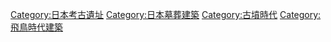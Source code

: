 {{catmore}}
{{Commonscat|Kofun}}

[[Category:日本考古遺址|Category:日本考古遺址]]
[[Category:日本墓葬建築|Category:日本墓葬建築]]
[[Category:古墳時代|Category:古墳時代]]
[[Category:飛鳥時代建築|Category:飛鳥時代建築]]